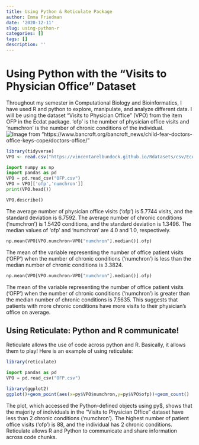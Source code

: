 ```yaml
---
title: Using Python & Reticulate Package 
author: Emma Friedman
date: '2020-12-11'
slug: using-python-r
categories: []
tags: []
description: ''
---
```


# Using Python with the "Visits to Physician Office" Dataset
Throughout my semester in Computational Biology and Bioinformatics, I have used R and python to explore, manipulate, and analyze different data. I will be using the dataset "Visits to Physician Office" (VPO) from the item OFP in the Ecdat package. 'ofp' is the number of physician office visits and 'numchron' is the number of chronic conditions of the individual. 
![Image from "https://www.bancroft.org/bancroft_news/child-fear-doctors-office-keys-cope/doctors-office/"](/post/2020-12-11-using-python-r_files/VPO.jpg)
```R
library(tidyverse)
VPO <- read.csv("https://vincentarelbundock.github.io/Rdatasets/csv/Ecdat/OFP.csv")
```

```python
import numpy as np
import pandas as pd
VPO = pd.read_csv("OFP.csv")
VPO = VPO[['ofp','numchron']]
print(VPO.head())

VPO.describe()
```
The average number of physician office visits ('ofp') is 5.7744 visits, and the standard deviation is 6.7592. The average number of chronic conditions ('numchron') is 1.5420 conditions, and the standard deviation is 1.3496. The median values of 'ofp' and 'numchron' are 4.0 and 1.0, respectively. 
```python
np.mean(VPO[VPO.numchron<VPO["numchron"].median()].ofp)
```
The mean of the variable representing the number of office patient visits (‘OFP’) when the number of chronic conditions ('numchron’) is less than the median number of chronic conditions is 3.3824.

```python
np.mean(VPO[VPO.numchron>VPO["numchron"].median()].ofp)
```
The mean of the variable representing the number of office patient visits (‘OFP’) when the number of chronic conditions ('numchron’) is greater than the median number of chronic conditions is 7.5635. This suggests that patients with more chronic conditions have more visits to their physician’s office on average.


## Using Reticulate: Python and R communicate!
Reticulate allows the use of code across python and R. Basically, it allows them to play! Here is an example of using reticulate:
```R
library(reticulate)
```

```python
import pandas as pd
VPO = pd.read_csv("OFP.csv")
```

```R
library(ggplot2)
ggplot()+geom_point(aes(x=py$VPO$numchron,y=py$VPO$ofp))+geom_count()
```
The plot, which accessed the Python-defined objects using py$, shows that the majority of individuals in the "Visits to Physician Office" dataset have less than 2 chronic conditions ('numchron'). The highest number of patient office visits ('ofp') is 88, and the individual has 2 chronic conditions. Reticulate allows R and Python to communicate and share information across code chunks.

